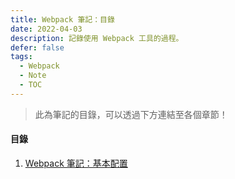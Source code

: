 ```yaml
---
title: Webpack 筆記：目錄
date: 2022-04-03
description: 記錄使用 Webpack 工具的過程。
defer: false
tags:
  - Webpack
  - Note
  - TOC
---
```


> 此為筆記的目錄，可以透過下方連結至各個章節！

#### 目錄

1. [Webpack 筆記：基本配置](http://localhost:8000/webpack-%E7%AD%86%E8%A8%98%EF%BC%9A%E5%9F%BA%E6%9C%AC%E9%85%8D%E7%BD%AE)

